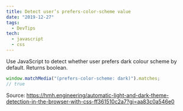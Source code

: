 ```yaml
---
title: Detect user’s prefers-color-scheme value
date: "2019-12-27"
tags:
  - DevTips
tech:
  - javascript
  - css
---
```


Use JavaScript to detect whether user prefers dark colour scheme by default. Returns boolean.

```js
window.matchMedia("(prefers-color-scheme: dark)").matches;
// true
```

Source: https://hmh.engineering/automatic-light-and-dark-theme-detection-in-the-browser-with-css-ff361510c2a7?gi=aa83c0a546e0

